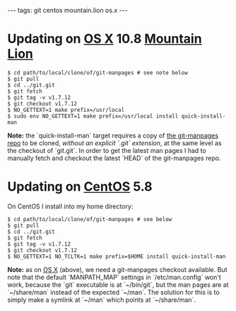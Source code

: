 ---
tags: git centos mountain.lion os.x
---
= Updating on [[OS X]] 10.8 [[Mountain Lion]] =

<pre lang="shell">$ cd path/to/local/clone/of/git-manpages # see note below
$ git pull
$ cd ../git.git
$ git fetch
$ git tag -v v1.7.12
$ git checkout v1.7.12
$ NO_GETTEXT=1 make prefix=/usr/local
$ sudo env NO_GETTEXT=1 make prefix=/usr/local install quick-install-man</pre>

'''Note:''' the `quick-install-man` target requires a copy of [http://git.kernel.org/?p=git/git-manpages.git;a=summary the git-manpages repo] to be cloned, ''without an explicit `.git` extension'', at the same level as the checkout of `git.git`. In order to get the latest man pages I had to manually fetch and checkout the latest `HEAD` of the git-manpages repo.

= Updating on [[CentOS]] 5.8 =

On CentOS I install into my home directory:

<pre lang="shell">$ cd path/to/local/clone/of/git-manpages # see below
$ git pull
$ cd ../git.git
$ git fetch
$ git tag -v v1.7.12
$ git checkout v1.7.12
$ NO_GETTEXT=1 NO_TCLTK=1 make prefix=$HOME install quick-install-man</pre>

'''Note:''' as on [[OS X]] (above), we need a git-manpages checkout available. But note that the default `MANPATH_MAP` settings in `/etc/man.config` won't work, because the `git` executable is at `~/bin/git`, but the man pages are at `~/share/man` instead of the expected `~/man`. The solution for this is to simply make a symlink at `~/man` which points at `~/share/man`.
